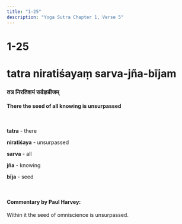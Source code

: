 ```yaml
---
title: "1-25"
description: "Yoga Sutra Chapter 1, Verse 5"
---
```


# 1-25

# tatra niratiśayaṃ sarva-jña-bījam

### तत्र निरतिशयं सर्वज्ञबीजम्

#### There the seed of all knowing is unsurpassed

<br />

**tatra** - there <br />

**niratiśaya** - unsurpassed <br />

**sarva** - all <br />

**jña** - knowing <br />

**bīja** - seed <br />

<br />

#### Commentary by Paul Harvey:

Within it the seed of omniscience is unsurpassed.
